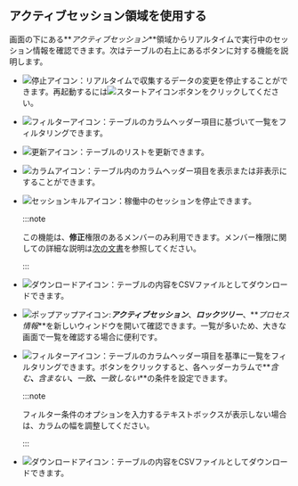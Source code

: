 ## アクティブセッション領域を使用する

画面の下にある**_アクティブセッション_**領域からリアルタイムで実行中のセッション情報を確認できます。次はテーブルの右上にあるボタンに対する機能を説明します。

<Xclude product='postgresql,mysql'>

-   ![停止アイコン](/img/ico-pause.svg)：リアルタイムで収集するデータの変更を停止することができます。再起動するには![スタートアイコン](/img/ico-play-grey.svg)ボタンをクリックしてください。

</Xclude>

<InDoc product='postgresql,mysql'>

-   ![フィルターアイコン](/img/ico-filter.svg)：テーブルのカラムヘッダー項目に基づいて一覧をフィルタリングできます。

</InDoc>

-   ![更新アイコン](/img/ico-refresh.svg)：テーブルのリストを更新できます。

-   ![カラムアイコン](/img/ico-column.svg)：テーブル内のカラムヘッダー項目を表示または非表示にすることができます。

<InDoc product='postgresql,mysql'>

-   ![セッションキルアイコン](/img/ico-kill-session.svg)：稼働中のセッションを停止できます。

    :::note

    この機能は、**修正**権限のあるメンバーのみ利用できます。メンバー権限に関しての詳細な説明は[次の文書](../project/project-structure#project-auth)を参照してください。

    :::

-   ![ダウンロードアイコン](/img/ico-download.svg)：テーブルの内容をCSVファイルとしてダウンロードできます。

-   ![ポップアップアイコン](/img/ic-popup.svg):**_アクティブセッション_**、**_ロックツリー_**、**_プロセス情報_**を新しいウィンドウを開いて確認できます。一覧が多いため、大きな画面で一覧を確認する場合に便利です。

</InDoc>

<Xclude product='postgresql,mysql'>

-   ![フィルターアイコン](/img/ico-filter.svg)：テーブルのカラムヘッダー項目を基準に一覧をフィルタリングできます。ボタンをクリックすると、各ヘッダーカラムで**_含む_**、**_含まない_**、**_一致_**、**_一致しない_**の条件を設定できます。

    :::note

    フィルター条件のオプションを入力するテキストボックスが表示しない場合は、カラムの幅を調整してください。

    :::

-   ![ダウンロードアイコン](/img/ico-download.svg)：テーブルの内容をCSVファイルとしてダウンロードできます。

</Xclude>
